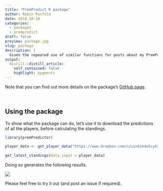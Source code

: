 ```yaml
---
title: "PremPredict R package"
author: Robin Penfold
date: 2018-10-28
categories:
  - packages
  - prempredict
draft: false
preview: package.jpg
slug: package
description: |
  Given the repeated use of similar functions for posts about my PremPredict competition, I thought it made sense to build an R package for it. Here are some details about it.
output:
  distill::distill_article:
    self_contained: false
    highlight: pygments
---
```


Note that you can find out more details on the package's [GitHub page](https://github.com/p0bs/premPredictor).

<p>&nbsp;</p>

## Using the package

To show what the package can do, let's use it to download the predictions of all the players, before calculating the standings.

```r
library(premPredictor)
  
player_data <- get_player_data("https://www.dropbox.com/s/uin6zk4w5cyk2m1/PremPredict-18-19.csv")
  
get_latest_standings(data_input = player_data)
```

Doing so generates the following results.

![](output.png)
  
Please feel free to try it out (and post an issue if required).

